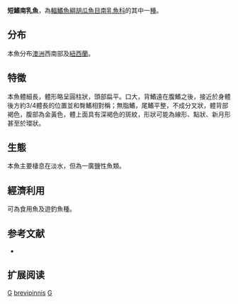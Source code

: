 {{Speciesbox 
| taxon = Galaxias brevipinnis
| image = Juvenile koaro, photo by Stella McQueen.jpg
| status = LC
| status_system = iucn3.1
| trend = unknown
| status_ref =<ref name=iucn>{{cite web|title=Galaxias brevipinnis|url=http://www.iucnredlist.org/details/197277/0|website=IUCN Redlist|accessdate=8 August 2015|archive-date=2016-08-17|archive-url=https://web.archive.org/web/20160817012655/http://www.iucnredlist.org/details/197277/0|dead-url=no}}</ref>
| authority = [[Günther|Günther]], 1866
| synonyms = *''Galaxias affinis''<br /><small>Regan, 1906</small>
*''Galaxias atkinsoni''<br /><small>Johnston, 1883</small>
*''Galaxias bollansi''<br /><small>Hutton, 1902</small>
*''Galaxias campbelli''<br /><small>Sauvage, 1880</small>
*''Galaxias campbellii''<br /><small>Sauvage, 1880</small>
*''Galaxias castlae''<br /><small>Whitley & Phillipps, 1939</small>
*''Galaxias castleae''<br /><small>Whitley & Phillipps, 1939</small>
*''Galaxias coxii''<br /><small>Macleay, 1880</small>
*''Galaxias huttoni''<br /><small>Regan, 1906</small>
*''Galaxias koaro''<br /><small>Phillipps, 1940</small>
*''Galaxias lynx''<br /><small>Hutton, 1896</small>
*''Galaxias nigothoruk''<br /><small>Lucas, 1892</small>
*''Galaxias parkeri''<br /><small>Scott, 1936</small>
}}

'''短鰭南乳魚'''，為[[輻鰭魚綱|輻鰭魚綱]][[胡瓜魚目|胡瓜魚目]][[南乳魚科|南乳魚科]]的其中一[[種|種]]。

==分布==
本魚分布[[澳洲|澳洲]]西南部及[[紐西蘭|紐西蘭]]。

==特徵==
本魚體細長，體形略呈圓柱狀，頭部扁平。口大，背鰭遠在腹鰭之後，接近於身體後方約3/4體長的位置並和臀鰭相對稱；無脂鰭，尾鰭平整，不成分叉狀，體背部褐色，腹部為金黃色，體上面具有深褐色的斑紋，形狀可能為線形、點狀、新月形甚至於環狀。

==生態==
本魚主要棲息在淡水，但為一廣鹽性魚類。

==經濟利用==
可為食用魚及遊釣魚種。

==参考文献==
{{reflist}}
*{{FishBase_species|genus=Galaxias|species=brevipinnis|year=2011|month=12}}

== 扩展阅读 ==
{{refbegin}}
{{wikispecies-inline|Galaxias brevipinnis|短鰭南乳魚}}
{{refend}}
{{Taxonbar|from=Q2067492}}

[[Category:食用鱼|G]]
[[Category:南乳鱼属|brevipinnis]]
[[Category:1866年描述的魚類|G]]